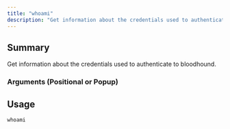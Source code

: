 ```yaml
---
title: "whoami"
description: "Get information about the credentials used to authenticate to bloodhound."
---
```


## Summary

Get information about the credentials used to authenticate to bloodhound.

### Arguments (Positional or Popup)

## Usage
```
whoami
```